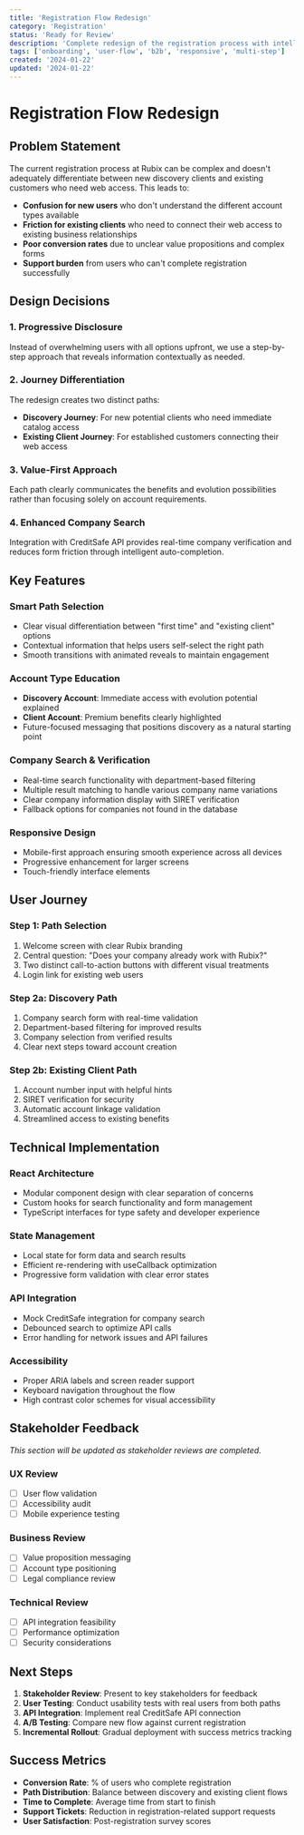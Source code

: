 ```yaml
---
title: 'Registration Flow Redesign'
category: 'Registration'
status: 'Ready for Review'
description: 'Complete redesign of the registration process with intelligent user journey branching for discovery vs. existing clients, enhanced company search, and streamlined account creation flow.'
tags: ['onboarding', 'user-flow', 'b2b', 'responsive', 'multi-step']
created: '2024-01-22'
updated: '2024-01-22'
---
```


# Registration Flow Redesign

## Problem Statement

The current registration process at Rubix can be complex and doesn't adequately differentiate between new discovery clients and existing customers who need web access. This leads to:

- **Confusion for new users** who don't understand the different account types available
- **Friction for existing clients** who need to connect their web access to existing business relationships
- **Poor conversion rates** due to unclear value propositions and complex forms
- **Support burden** from users who can't complete registration successfully

## Design Decisions

### 1. Progressive Disclosure
Instead of overwhelming users with all options upfront, we use a step-by-step approach that reveals information contextually as needed.

### 2. Journey Differentiation
The redesign creates two distinct paths:
- **Discovery Journey**: For new potential clients who need immediate catalog access
- **Existing Client Journey**: For established customers connecting their web access

### 3. Value-First Approach
Each path clearly communicates the benefits and evolution possibilities rather than focusing solely on account requirements.

### 4. Enhanced Company Search
Integration with CreditSafe API provides real-time company verification and reduces form friction through intelligent auto-completion.

## Key Features

### Smart Path Selection
- Clear visual differentiation between "first time" and "existing client" options
- Contextual information that helps users self-select the right path
- Smooth transitions with animated reveals to maintain engagement

### Account Type Education
- **Discovery Account**: Immediate access with evolution potential explained
- **Client Account**: Premium benefits clearly highlighted
- Future-focused messaging that positions discovery as a natural starting point

### Company Search & Verification
- Real-time search functionality with department-based filtering  
- Multiple result matching to handle various company name variations
- Clear company information display with SIRET verification
- Fallback options for companies not found in the database

### Responsive Design
- Mobile-first approach ensuring smooth experience across all devices
- Progressive enhancement for larger screens
- Touch-friendly interface elements

## User Journey

### Step 1: Path Selection
1. Welcome screen with clear Rubix branding
2. Central question: "Does your company already work with Rubix?"
3. Two distinct call-to-action buttons with different visual treatments
4. Login link for existing web users

### Step 2a: Discovery Path
1. Company search form with real-time validation
2. Department-based filtering for improved results
3. Company selection from verified results
4. Clear next steps toward account creation

### Step 2b: Existing Client Path
1. Account number input with helpful hints
2. SIRET verification for security
3. Automatic account linkage validation
4. Streamlined access to existing benefits

## Technical Implementation

### React Architecture
- Modular component design with clear separation of concerns
- Custom hooks for search functionality and form management
- TypeScript interfaces for type safety and developer experience

### State Management
- Local state for form data and search results
- Efficient re-rendering with useCallback optimization
- Progressive form validation with clear error states

### API Integration
- Mock CreditSafe integration for company search
- Debounced search to optimize API calls
- Error handling for network issues and API failures

### Accessibility
- Proper ARIA labels and screen reader support
- Keyboard navigation throughout the flow
- High contrast color schemes for visual accessibility

## Stakeholder Feedback

*This section will be updated as stakeholder reviews are completed.*

### UX Review
- [ ] User flow validation
- [ ] Accessibility audit
- [ ] Mobile experience testing

### Business Review  
- [ ] Value proposition messaging
- [ ] Account type positioning
- [ ] Legal compliance review

### Technical Review
- [ ] API integration feasibility
- [ ] Performance optimization
- [ ] Security considerations

## Next Steps

1. **Stakeholder Review**: Present to key stakeholders for feedback
2. **User Testing**: Conduct usability tests with real users from both paths
3. **API Integration**: Implement real CreditSafe API connection
4. **A/B Testing**: Compare new flow against current registration
5. **Incremental Rollout**: Gradual deployment with success metrics tracking

## Success Metrics

- **Conversion Rate**: % of users who complete registration
- **Path Distribution**: Balance between discovery and existing client flows
- **Time to Complete**: Average time from start to finish
- **Support Tickets**: Reduction in registration-related support requests
- **User Satisfaction**: Post-registration survey scores 